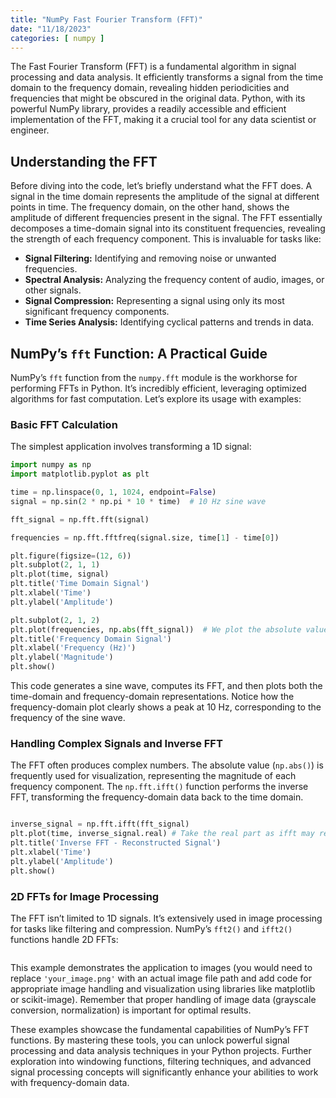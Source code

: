 ```yaml
---
title: "NumPy Fast Fourier Transform (FFT)"
date: "11/18/2023"
categories: [ numpy ]
---
```



The Fast Fourier Transform (FFT) is a fundamental algorithm in signal processing and data analysis.  It efficiently transforms a signal from the time domain to the frequency domain, revealing hidden periodicities and frequencies that might be obscured in the original data.  Python, with its powerful NumPy library, provides a readily accessible and efficient implementation of the FFT, making it a crucial tool for any data scientist or engineer.

## Understanding the FFT

Before diving into the code, let's briefly understand what the FFT does.  A signal in the time domain represents the amplitude of the signal at different points in time.  The frequency domain, on the other hand, shows the amplitude of different frequencies present in the signal.  The FFT essentially decomposes a time-domain signal into its constituent frequencies, revealing the strength of each frequency component. This is invaluable for tasks like:

* **Signal Filtering:** Identifying and removing noise or unwanted frequencies.
* **Spectral Analysis:** Analyzing the frequency content of audio, images, or other signals.
* **Signal Compression:** Representing a signal using only its most significant frequency components.
* **Time Series Analysis:** Identifying cyclical patterns and trends in data.


## NumPy's `fft` Function: A Practical Guide

NumPy's `fft` function from the `numpy.fft` module is the workhorse for performing FFTs in Python. It's incredibly efficient, leveraging optimized algorithms for fast computation.  Let's explore its usage with examples:

### Basic FFT Calculation

The simplest application involves transforming a 1D signal:

```python
import numpy as np
import matplotlib.pyplot as plt

time = np.linspace(0, 1, 1024, endpoint=False)
signal = np.sin(2 * np.pi * 10 * time)  # 10 Hz sine wave

fft_signal = np.fft.fft(signal)

frequencies = np.fft.fftfreq(signal.size, time[1] - time[0])

plt.figure(figsize=(12, 6))
plt.subplot(2, 1, 1)
plt.plot(time, signal)
plt.title('Time Domain Signal')
plt.xlabel('Time')
plt.ylabel('Amplitude')

plt.subplot(2, 1, 2)
plt.plot(frequencies, np.abs(fft_signal))  # We plot the absolute value for visualization
plt.title('Frequency Domain Signal')
plt.xlabel('Frequency (Hz)')
plt.ylabel('Magnitude')
plt.show()
```

This code generates a sine wave, computes its FFT, and then plots both the time-domain and frequency-domain representations.  Notice how the frequency-domain plot clearly shows a peak at 10 Hz, corresponding to the frequency of the sine wave.


### Handling Complex Signals and Inverse FFT

The FFT often produces complex numbers.  The absolute value (`np.abs()`) is frequently used for visualization, representing the magnitude of each frequency component.  The `np.fft.ifft()` function performs the inverse FFT, transforming the frequency-domain data back to the time domain.


```python

inverse_signal = np.fft.ifft(fft_signal)
plt.plot(time, inverse_signal.real) # Take the real part as ifft may return complex numbers
plt.title('Inverse FFT - Reconstructed Signal')
plt.xlabel('Time')
plt.ylabel('Amplitude')
plt.show()
```


###  2D FFTs for Image Processing

The FFT isn't limited to 1D signals.  It's extensively used in image processing for tasks like filtering and compression.  NumPy's `fft2()` and `ifft2()` functions handle 2D FFTs:

```python
```

This example demonstrates the application to images (you would need to replace `'your_image.png'` with an actual image file path and  add code for appropriate image handling and visualization using libraries like matplotlib or scikit-image).  Remember that proper handling of image data (grayscale conversion, normalization) is important for optimal results.


These examples showcase the fundamental capabilities of NumPy's FFT functions.  By mastering these tools, you can unlock powerful signal processing and data analysis techniques in your Python projects.  Further exploration into windowing functions, filtering techniques, and advanced signal processing concepts will significantly enhance your abilities to work with frequency-domain data.

